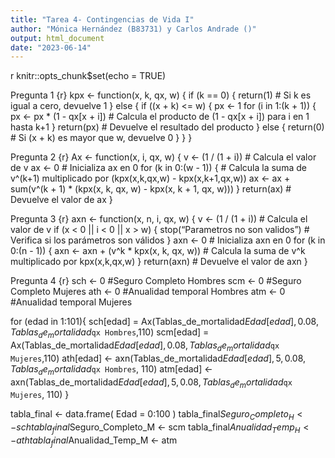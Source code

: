 ```yaml
---
title: "Tarea 4- Contingencias de Vida I"
author: "Mónica Hernández (B83731) y Carlos Andrade ()"
output: html_document
date: "2023-06-14"
---
```


{r setup, include=FALSE}
knitr::opts_chunk$set(echo = TRUE)


Pregunta 1
{r}
kpx <- function(x, k, qx, w) {
  if (k == 0) {
    return(1)  # Si k es igual a cero, devuelve 1
  } else {
    if ((x + k) <= w) {
      px <- 1
      for (i in 1:(k + 1)) {
        px <- px * (1 - qx[x + i])  # Calcula el producto de (1 - qx[x + i]) para i en 1 hasta k+1
      }
      return(px)  # Devuelve el resultado del producto
    } else {
      return(0)  # Si (x + k) es mayor que w, devuelve 0
    }
  }
}



Pregunta 2
{r}
Ax <- function(x, i, qx, w) {
  v <- (1 / (1 + i))  # Calcula el valor de v
  ax <- 0  # Inicializa ax en 0
  for (k in 0:(w - 1)) {
    # Calcula la suma de v^(k+1) multiplicado por (kpx(x,k,qx,w) - kpx(x,k+1,qx,w))
    ax <- ax + sum(v^(k + 1) * (kpx(x, k, qx, w) - kpx(x, k + 1, qx, w)))
  }
  return(ax)  # Devuelve el valor de ax
}


Pregunta 3
{r}
axn <- function(x, n, i, qx, w) {
  v <- (1 / (1 + i))  # Calcula el valor de v
  if (x < 0 || i < 0 || x > w) {
    stop("Parametros no son validos")  # Verifica si los parámetros son válidos
  }
  axn <- 0  # Inicializa axn en 0
  for (k in 0:(n - 1)) {
    axn <- axn + (v^k * kpx(x, k, qx, w))  # Calcula la suma de v^k multiplicado por kpx(x,k,qx,w)
  }
  return(axn)  # Devuelve el valor de axn
}



Pregunta 4
{r}
sch <- 0 #Seguro Completo Hombres
scm <- 0 #Seguro Completo Mujeres
ath <- 0 #Anualidad temporal Hombres
atm <- 0 #Anualidad temporal Mujeres
  




for (edad in 1:101){
  sch[edad] = Ax(Tablas_de_mortalidad$Edad[edad], 0.08, Tablas_de_mortalidad$`qx Hombres`,110)
  scm[edad] = Ax(Tablas_de_mortalidad$Edad[edad], 0.08, Tablas_de_mortalidad$`qx Mujeres`,110)
  ath[edad] <- axn(Tablas_de_mortalidad$Edad[edad], 5, 0.08, Tablas_de_mortalidad$`qx Hombres`, 110)
  atm[edad] <- axn(Tablas_de_mortalidad$Edad[edad], 5, 0.08, Tablas_de_mortalidad$`qx Mujeres`, 110)
}

tabla_final <- data.frame(
  Edad = 0:100
)
tabla_final$Seguro_Completo_H <- sch
tabla_final$Seguro_Completo_M <- scm
tabla_final$Anualidad_Temp_H <- ath
tabla_final$Anualidad_Temp_M <- atm

